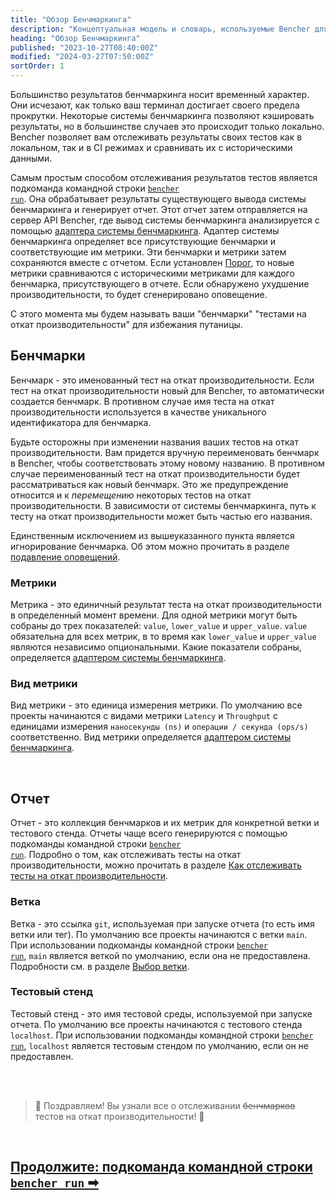 ```yaml
---
title: "Обзор Бенчмаркинга"
description: "Концептуальная модель и словарь, используемые Bencher для отслеживания результатов тестов производительности кода"
heading: "Обзор Бенчмаркинга"
published: "2023-10-27T08:40:00Z"
modified: "2024-03-27T07:50:00Z"
sortOrder: 1
---
```


Большинство результатов бенчмаркинга носит временный характер.
Они исчезают, как только ваш терминал достигает своего предела прокрутки.
Некоторые системы бенчмаркинга позволяют кэшировать результаты, но в большинстве случаев это происходит только локально.
Bencher позволяет вам отслеживать результаты своих тестов как в локальном, так и в CI режимах и сравнивать их с историческими данными.

Самым простым способом отслеживания результатов тестов является подкоманда командной строки <code><a href="/ru/docs/explanation/bencher-run/">bencher run</a></code>.
Она обрабатывает результаты существующего вывода системы бенчмаркинга и генерирует отчет.
Этот отчет затем отправляется на сервер API Bencher,
где вывод системы бенчмаркинга анализируется с помощью [адаптера системы бенчмаркинга](/ru/docs/explanation/adapters/).
Адаптер системы бенчмаркинга определяет все присутствующие бенчмарки и соответствующие им метрики.
Эти бенчмарки и метрики затем сохраняются вместе с отчетом.
Если установлен [Порог](/ru/docs/explanation/thresholds/), то новые метрики сравниваются с историческими метриками для каждого бенчмарка, присутствующего в отчете.
Если обнаружено ухудшение производительности, то будет сгенерировано оповещение.

С этого момента мы будем называть ваши "бенчмарки" "тестами на откат производительности" для избежания путаницы.

## Бенчмарки
Бенчмарк - это именованный тест на откат производительности.
Если тест на откат производительности новый для Bencher, то автоматически создается бенчмарк.
В противном случае имя теста на откат производительности используется в качестве уникального идентификатора для бенчмарка.

Будьте осторожны при изменении названия ваших тестов на откат производительности.
Вам придется вручную переименовать бенчмарк в Bencher, чтобы соответствовать этому новому названию.
В противном случае переименованный тест на откат производительности будет рассматриваться как новый бенчмарк.
Это же предупреждение относится и к _перемещению_ некоторых тестов на откат производительности.
В зависимости от системы бенчмаркинга, путь к тесту на откат производительности может быть частью его названия.

Единственным исключением из вышеуказанного пункта является игнорирование бенчмарка. Об этом можно прочитать в разделе [подавление оповещений](/ru/docs/explanation/thresholds/).

### Метрики
Метрика - это единичный результат теста на откат производительности в определенный момент времени.
Для одной метрики могут быть собраны до трех показателей: `value`, `lower_value` и `upper_value`.
`value` обязательна для всех метрик, в то время как `lower_value` и `upper_value` являются независимо опциональными.
Какие показатели собраны, определяется [адаптером системы бенчмаркинга](/ru/docs/explanation/adapters/).

### Вид метрики
Вид метрики - это единица измерения метрики.
По умолчанию все проекты начинаются с видами метрики `Latency` и `Throughput`
с единицами измерения `наносекунды (ns)` и `операции / секунда (ops/s)` соответственно.
Вид метрики определяется [адаптером системы бенчмаркинга](/ru/docs/explanation/adapters/).

<br />

## Отчет
Отчет - это коллекция бенчмарков и их метрик для конкретной ветки и тестового стенда.
Отчеты чаще всего генерируются с помощью подкоманды командной строки <code><a href="/ru/docs/explanation/bencher-run/">bencher run</a></code>.
Подробно о том, как отслеживать тесты на откат производительности, можно прочитать в разделе [Как отслеживать тесты на откат производительности](/ru/docs/how-to/track-benchmarks/).

### Ветка
Ветка - это ссылка `git`, используемая при запуске отчета (то есть имя ветки или тег).
По умолчанию все проекты начинаются с ветки `main`.
При использовании подкоманды командной строки <code><a href="/ru/docs/explanation/bencher-run/">bencher run</a></code>,
`main` является веткой по умолчанию, если она не предоставлена.
Подробности см. в разделе [Выбор ветки](/ru/docs/explanation/branch-selection/).

### Тестовый стенд
Тестовый стенд - это имя тестовой среды, используемой при запуске отчета.
По умолчанию все проекты начинаются с тестового стенда `localhost`.
При использовании подкоманды командной строки <code><a href="/ru/docs/explanation/bencher-run/">bencher run</a></code>,
`localhost` является тестовым стендом по умолчанию, если он не предоставлен.

<br />
<br />

> 🐰 Поздравляем! Вы узнали все о отслеживании ~~бенчмарков~~ тестов на откат производительности! 🎉

<br/>

<h2><a href="/ru/docs/explanation/bencher-run/">Продолжите: подкоманда командной строки <code>bencher run</code> ➡</a></h2>
